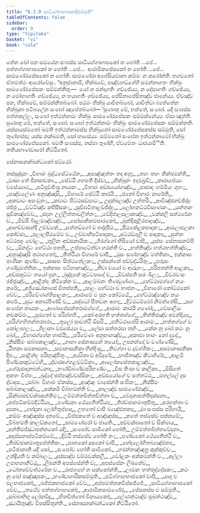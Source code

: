 ```yaml
---
title: "6.3.9 සාටියග්ගාහාපකාදිසම්මුති"
tableOfContents: false
sidebar:
  order: 9
type: "tipitaka"
basket: "vi"
book: "cula"
---
```



<DynamicBreadcrumb />

<Division number="329" book="cula">

<Paragraph number="1445" book="cula">
තේන ඛෝ පන සමයේන සංඝස්ස සාටියග්ගාහාපකෝ න හෝති …පේ…  පත්තග්ගාහාපකෝ න හෝති …පේ…  ආරාමිකපේසකෝ න හෝති …පේ…  සාමණේරපේසකෝ න හෝති. සාමණේරා අපේසියමානා කම්මං න කරෝන්ති. භගවතෝ ඒතමත්ථං ආරෝචේසුං. “අනුජානාමි, භික්ඛවේ, පඤ්චහඞ්ගේහි සමන්නාගතං භික්ඛුං සාමණේරපේසකං සම්මන්නිතුං—  යෝ න ඡන්දාගතිං ගච්ඡේය්‍ය, න දෝසාගතිං ගච්ඡේය්‍ය, න මෝහාගතිං ගච්ඡේය්‍ය, න භයාගතිං ගච්ඡේය්‍ය, පේසිතාපේසිතඤ්ච ජානේය්‍ය. ඒවඤ්ච පන, භික්ඛවේ, සම්මන්නිතබ්බෝ. පඨමං භික්ඛු යාචිතබ්බෝ, යාචිත්වා බ්‍යත්තේන භික්ඛුනා පටිබලේන සංඝෝ ඤාපේතබ්බෝ—
</Paragraph>

<Paragraph number="1446" book="cula">
‘සුණාතු මේ, භන්තේ, සංඝෝ. යදි සංඝස්ස පත්තකල්ලං, සංඝෝ ඉත්ථන්නාමං භික්ඛුං සාමණේරපේසකං සම්මන්නේය්‍ය. ඒසා ඤත්ති.
</Paragraph>

<Paragraph number="1447" book="cula">
සුණාතු මේ, භන්තේ, සංඝෝ. සංඝෝ ඉත්ථන්නාමං භික්ඛුං සාමණේරපේසකං සම්මන්නති. යස්සායස්මතෝ ඛමති ඉත්ථන්නාමස්ස භික්ඛුනෝ සාමණේරපේසකස්ස සම්මුති, සෝ තුණ්හස්ස; යස්ස නක්ඛමති, සෝ භාසේය්‍ය.
</Paragraph>

<Paragraph number="1448" book="cula">
සම්මතෝ සංඝේන ඉත්ථන්නාමෝ භික්ඛු සාමණේරපේසකෝ. ඛමති සංඝස්ස, තස්මා තුණ්හී, ඒවමේතං ධාරයාමී’”ති.

</Paragraph>
</Division>

<Paragraph number="1449" type="center" book="cula">
තතියභාණවාරෝ නිට්ඨිතෝ.

  
සේනාසනක්ඛන්ධකෝ ඡට්ඨෝ.



</Paragraph>

<Paragraph number="1450" type="center" book="cula">
තස්සුද්දානං


</Paragraph>

<Paragraph number="1451" type="verses" book="cula">
_විහාරං බුද්ධසේට්ඨේන,_  
_අපඤ්ඤත්තං තදා අහු;_  
_තහං තහං නික්ඛමන්ති,_  
_වාසා තේ ජිනසාවකා._  

</Paragraph>

<Paragraph number="1452" type="verses" book="cula">
_සේට්ඨී ගහපති දිස්වා,_  
_භික්ඛූනං ඉදමබ්‍රවි;_  
_කාරාපේය්‍යං වසේය්‍යාථ,_  
_පටිපුච්ඡිංසු නායකං._  

</Paragraph>

<Paragraph number="1453" type="verses" book="cula">
_විහාරං අඩ්ඪයෝගඤ්ච,_  
_පාසාදං හම්මියං ගුහං;_  
_පඤ්චලේණං අනුඤ්ඤාසි,_  
_විහාරේ සේට්ඨි කාරයි._  

</Paragraph>

<Paragraph number="1454" type="verses" book="cula">
_ජනෝ විහාරං කාරේති,_  
_අකවාටං අසංවුතං;_  
_කවාටං පිට්ඨසඞ්ඝාටං,_  
උදුක්ඛලඤ්ච උත්තරි._  

</Paragraph>

<Paragraph number="1455" type="verses" book="cula">
_ආවිඤ්ඡනච්ඡිද්දං රජ්ජුං,_  
_වට්ටිඤ්ච කපිසීසකං;_  
_සූචිඝටිතාළච්ඡිද්දං,_  
_ලෝහකට්ඨවිසාණකං._  

</Paragraph>

<Paragraph number="1456" type="verses" book="cula">
_යන්තකං සූචිකඤ්චේව,_  
_ඡදනං උල්ලිත්තාවලිත්තං;_  
_වේදිජාලසලාකඤ්ච,_  
_චක්කලි සන්ථරේන ච._  

</Paragraph>

<Paragraph number="1457" type="verses" book="cula">
_මිඩ්ඪි බිදලමඤ්චඤ්ච,_  
_සෝසානිකමසාරකෝ;_  
_බුන්දිකුළිරපාදඤ්ච,_  
_ආහච්චාසන්දි උච්චකේ._  

</Paragraph>

<Paragraph number="1458" type="verses" book="cula">
_සත්තඞ්ගෝ ච භද්දපීඨං,_  
_පීඨකේළකපාදකං;_  
_ආමලාඵලකා කෝච්ඡා,_  
_පලාලපීඨමේව ච._  

</Paragraph>

<Paragraph number="1459" type="verses" book="cula">
උච්චාහිපටිපාදකා,_  
_අට්ඨඞ්ගුලි ච පාදකා;_  
_සුත්තං අට්ඨපදං චෝළං,_  
_තූලිකං අඩ්ඪකායිකං._  

</Paragraph>

<Paragraph number="1460" type="verses" book="cula">
_ගිරග්ගෝ භිසියෝ චාපි,_  
_දුස්සං සේනාසනම්පි ච;_  
_ඕනද්ධං හේට්ඨා පතති,_  
උප්පාටේත්වා හරන්ති ච._  

</Paragraph>

<Paragraph number="1461" type="verses" book="cula">
_භත්තිඤ්ච හත්ථභත්තිඤ්ච,_  
_අනුඤ්ඤාසි තථාගතෝ;_  
_තිත්ථියා විහාරේ චාපි,_  
_ථුසං සණ්හඤ්ච මත්තිකා._  

</Paragraph>

<Paragraph number="1462" book="cula">
ඉක්කාසං පාණිකං කුණ්ඩං,_  
_සාසපං සිත්ථතේලකං;_  
උස්සන්නේ පච්චුද්ධරිතුං,_  
_ඵරුසං ගණ්ඩුමත්තිකං._  

</Paragraph>

<Paragraph number="1463" type="verses" book="cula">
ඉක්කාසං පටිභානඤ්ච,_  
_නීචා චයෝ ච ආරුහං;_  
_පරිපතන්ති ආළකා,_  
_අඩ්ඪකුට්ටං තයෝ පුන._  

</Paragraph>

<Paragraph number="1464" type="verses" book="cula">
_ඛුද්දකේ කුට්ටපාදෝ ච,_  
_ඕවස්සති සරං ඛිලං;_  
_චීවරවංසං රජ්ජුඤ්ච,_  
_ආළින්දං කිටිකේන ච._  

</Paragraph>

<Paragraph number="1465" type="verses" book="cula">
_ආලම්බනං තිණචුණ්ණං,_  
_හේට්ඨාමග්ගේ නයං කරේ;_  
_අජ්ඣෝකාසේ ඕතප්පති,_  
_සාලං හේට්ඨා ච භාජනං._  

</Paragraph>

<Paragraph number="1466" type="verses" book="cula">
_විහාරෝ කෝට්ඨකෝ චේව,_  
_පරිවේණග්ගිසාලකං;_  
_ආරාමේ ච පුන කෝට්ඨේ,_  
_හේට්ඨඤ්ඤේව නයං කරේ._  

</Paragraph>

<Paragraph number="1467" type="verses" book="cula">
_සුධං අනාථපිණ්ඩි ච,_  
_සද්ධෝ සීතවනං අගා;_  
_දිට්ඨධම්මෝ නිමන්තේසි,_  
_සහ සංඝේන නායකං._  

</Paragraph>

<Paragraph number="1468" type="verses" book="cula">
_ආණාපේසන්තරාමග්ගේ,_  
_ආරාමං කාරයී ගණෝ;_  
_වේසාලියං නවකම්මං,_  
_පුරතෝ ච පරිග්ගහි._  

</Paragraph>

<Paragraph number="1469" type="verses" book="cula">
_කෝ අරහති භත්තග්ගේ,_  
_තිත්තිරඤ්ච අවන්දියා;_  
_පරිග්ගහිතන්තරඝරා,_  
_තූලෝ සාවත්ථි ඕසරි._  

</Paragraph>

<Paragraph number="1470" type="verses" book="cula">
_පතිට්ඨාපේසි ආරාමං,_  
_භත්තග්ගේ ච කෝලාහලං;_  
_ගිලානා වරසේය්‍යා ච,_  
_ලේසා සත්තරසා තහිං._  

</Paragraph>

<Paragraph number="1471" type="verses" book="cula">
_කේන නු ඛෝ කථං නු ඛෝ,_  
_විහාරග්ගේන භාජයි;_  
_පරිවේණං අනුභාගඤ්ච,_  
_අකාමා භාගං නෝ දදේ._  

</Paragraph>

<Paragraph number="1472" type="verses" book="cula">
_නිස්සීමං සබ්බකාලඤ්ච,_  
_ගාහා සේනාසනේ තයෝ;_  
උපනන්දෝ ච වණ්ණේසි,_  
_ඨිතකා සමකාසනා._  

</Paragraph>

<Paragraph number="1473" type="verses" book="cula">
_සමානාසනිකා භින්දිංසු,_  
_තිවග්ගා ච දුවග්ගිකං;_  
_අසමානාසනිකා දීඝං,_  
_සාළින්දං පරිභුඤ්ජිතුං._  

</Paragraph>

<Paragraph number="1474" type="verses" book="cula">
_අය්‍යිකා ච අවිදූරේ,_  
_භාජිතඤ්ච කීටාගිරේ;_  
_ආළවී පිණ්ඩකකුට්ටේහි,_  
_ද්වාරඅග්ගළවට්ටිකා._  

</Paragraph>

<Paragraph number="1475" type="verses" book="cula">
_ආලෝකසේතකාළඤ්ච,_  
_ගේරුඡාදනබන්ධනා;_  
_භණ්ඩිඛණ්ඩපරිභණ්ඩං,_  
_වීස තිංසා ච කාලිකා._  

</Paragraph>

<Paragraph number="1476" type="verses" book="cula">
_ඕසිතේ අකතං විප්පං,_  
_ඛුද්දේ ඡප්පඤ්චවස්සිකං;_  
_අඩ්ඪයෝගේ ච සත්තට්ඨ,_  
_මහල්ලේ දස ද්වාදස._  

</Paragraph>

<Paragraph number="1477" type="verses" book="cula">
_සබ්බං විහාරං ඒකස්ස,_  
_අඤ්ඤං වාසේන්ති සංඝිකං;_  
_නිස්සීමං සබ්බකාලඤ්ච,_  
_පක්කමි විබ්භමන්ති ච._  

</Paragraph>

<Paragraph number="1478" type="verses" book="cula">
_කාලඤ්ච සාමණේරඤ්ච,_  
_සික්ඛාපච්චක්ඛඅන්තිමං;_  
උම්මත්තඛිත්තචිත්තා ච,_  
_වේදනාපත්තිදස්සනා._  

</Paragraph>

<Paragraph number="1479" type="verses" book="cula">
_අප්පටිකම්මදිට්ඨියා,_  
_පණ්ඩකා ථේය්‍යතිත්ථියා;_  
_තිරච්ඡානමාතුපිතු,_  
_අරහන්තා ච දූසකා._  

</Paragraph>

<Paragraph number="1480" type="verses" book="cula">
_භේදකා ලෝහිතුප්පාදා,_  
උභතෝ චාපි බ්‍යඤ්ජනකා;_  
_මා සංඝස්ස පරිහායි,_  
_කම්මං අඤ්ඤස්ස දාතවේ._  

</Paragraph>

<Paragraph number="1481" type="verses" book="cula">
_විප්පකතේ ච අඤ්ඤස්ස,_  
_කතේ තස්සේව පක්කමේ;_  
_විබ්භමති කාලඞ්කතෝ,_  
_සාමණේරෝ ච ජායති._  

</Paragraph>

<Paragraph number="1482" type="verses" book="cula">
_පච්චක්ඛාතෝ ච සික්ඛාය,_  
_අන්තිමජ්ඣාපන්නකෝ යදි;_  
_සංඝෝව සාමිකෝ හෝති,_  
උම්මත්තඛිත්තවේදනා._  

</Paragraph>

<Paragraph number="1483" type="verses" book="cula">
_අදස්සනාප්පටිකම්මේ,_  
_දිට්ඨි තස්සේව හෝති තං;_  
_පණ්ඩකෝ ථේය්‍යතිත්ථී ච,_  
_තිරච්ඡානමාතුපේත්තිකං._  

</Paragraph>

<Paragraph number="1484" type="verses" book="cula">
_ඝාතකෝ දූසකෝ චාපි,_  
_භේදලෝහිතබ්‍යඤ්ජනා;_  
_පටිජානාති යදි සෝ,_  
_සංඝෝව හෝති සාමිකෝ._  

</Paragraph>

<Paragraph number="1485" type="verses" book="cula">
_හරන්තඤ්ඤත්‍ර කුක්කුච්චං,_  
උන්ද්‍රියති ච කම්බලං;_  
_දුස්සඤ්ච චම්මචක්කලී,_  
_චෝළකං අක්කමන්ති ච._  

</Paragraph>

<Paragraph number="1486" type="verses" book="cula">
_අල්ලා උපාහනානිට්ඨු,_  
_ලිඛන්ති අපස්සේන්ති ච;_  
_අපස්සේනං ලිඛතේව,_  
_ධෝතපච්චත්ථරේන ච._  

</Paragraph>

<Paragraph number="1487" type="verses" book="cula">
_රාජගහේ න සක්කෝන්ති,_  
_ලාමකං භත්තුද්දේසකං;_  
_කථං නු ඛෝ පඤ්ඤාපකං,_  
_භණ්ඩාගාරිකසම්මුති._  

</Paragraph>

<Paragraph number="1488" type="verses" book="cula">
_පටිග්ගාහභාජකෝ චාපි,_  
_යාගු ච ඵලභාජකෝ;_  
_ඛජ්ජකභාජකෝ චේව,_  
_අප්පමත්තකවිස්සජ්ජේ._  

</Paragraph>

<Paragraph number="1489" type="verses" book="cula">
_සාටියග්ගාහාපකෝ චේව,_  
_තථේව පත්තග්ගාහකෝ;_  
_ආරාමිකසාමණේර,_  
_පේසකස්ස ච සම්මුති._  

</Paragraph>

<Paragraph number="1490" type="verses" book="cula">
_සබ්බාභිභූ ලෝකවිදූ,_  
_හිතචිත්තෝ විනායකෝ;_  
_ලේණත්ථඤ්ච සුඛත්ථඤ්ච,_  
_ඣායිතුඤ්ච විපස්සිතුන්ති._  


</Paragraph>

<Paragraph number="1491" type="center" book="cula">
සේනාසනක්ඛන්ධකෝ නිට්ඨිතෝ.
</Paragraph>